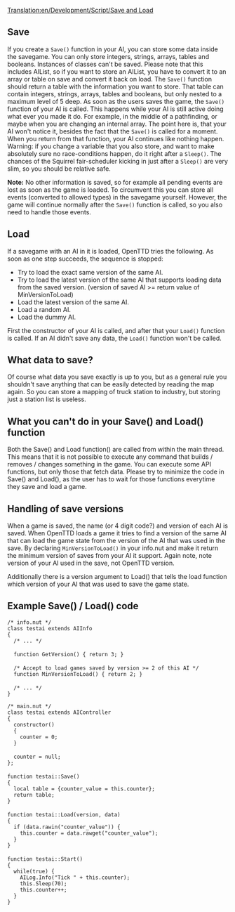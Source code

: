 [[Translation:en/Development/Script/Save and Load]]
{{en/Development/Script/Navigation}}

== Save ==
If you create a <code>Save()</code> function in your AI, you can store some data inside the savegame. You can only store integers, strings, arrays, tables and booleans. Instances of classes can't be saved. Please note that this includes AIList, so if you want to store an AIList, you have to convert it to an array or table on save and convert it back on load. The <code>Save()</code> function should return a table with the information you want to store. That table can contain integers, strings, arrays, tables and booleans, but only nested to a maximum level of 5 deep. As soon as the users saves the game, the <code>Save()</code> function of your AI is called. This happens while your AI is still active doing what ever you made it do. For example, in the middle of a pathfinding, or maybe when you are changing an internal array. The point here is, that your AI won't notice it, besides the fact that the <code>Save()</code> is called for a moment. When you return from that function, your AI continues like nothing happen. Warning: if you change a variable that you also store, and want to make absolutely sure no race-conditions happen, do it right after a <code>Sleep()</code>. The chances of the Squirrel fair-scheduler kicking in just after a <code>Sleep()</code> are very slim, so you should be relative safe.

'''Note:''' No other information is saved, so for example all pending events are lost as soon as the game is loaded. To circumvent this you can store all events (converted to allowed types) in the savegame yourself. However, the game will continue normally after the <code>Save()</code> function is called, so you also need to handle those events.

== Load ==
If a savegame with an AI in it is loaded, OpenTTD tries the following. As soon as one step succeeds, the sequence is stopped:
* Try to load the exact same version of the same AI.
* Try to load the latest version of the same AI that supports loading data from the saved version. (version of saved AI >= return value of MinVersionToLoad)
* Load the latest version of the same AI.
* Load a random AI.
* Load the dummy AI.

First the constructor of your AI is called, and after that your <code>Load()</code> function is called. If an AI didn't save any data, the <code>Load()</code> function won't be called.

== What data to save? ==
Of course what data you save exactly is up to you, but as a general rule you shouldn't save anything that can be easily detected by reading the map again. So you can store a mapping of truck station to industry, but storing just a station list is useless.

== What you can't do in your Save() and Load() function ==
Both the Save() and Load function() are called from within the main thread. This means that it is not possible to execute any command that builds / removes / changes something in the game. You can execute some API functions, but only those that fetch data. Please try to minimize the code in Save() and Load(), as the user has to wait for those functions everytime they save and load a game.

== Handling of save versions ==
When a game is saved, the name (or 4 digit code?) and version of each AI is saved. When OpenTTD loads a game it tries to find a version of the same AI that can load the game state from the version of the AI that was used in the save. By declaring <code>MinVersionToLoad()</code> in your info.nut and make it return the minimum version of saves from your AI it support. Again note, note version of your AI used in the save, not OpenTTD version. 

Additionally there is a version argument to Load() that tells the load function which version of your AI that was used to save the game state.

== Example Save() / Load() code ==
 /* info.nut */
 class testai extends AIInfo
 {
   /* ... */
 
   function GetVersion() { return 3; }
 
   /* Accept to load games saved by version >= 2 of this AI */
   function MinVersionToLoad() { return 2; } 
 
   /* ... */
 }

 /* main.nut */
 class testai extends AIController
 {
   constructor()
   {
     counter = 0;
   }
 
   counter = null;
 };
 
 function testai::Save()
 {
   local table = {counter_value = this.counter};
   return table;
 }
 
 function testai::Load(version, data)
 {
   if (data.rawin("counter_value")) {
     this.counter = data.rawget("counter_value");
   }
 }
 
 function testai::Start()
 {
   while(true) {
     AILog.Info("Tick " + this.counter);
     this.Sleep(70);
     this.counter++;
   }
 }